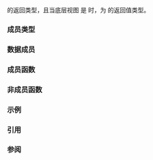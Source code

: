 {{cpp/ranges/chunk_by_view/title|''iterator''}}
{{cpp/ranges/chunk_by_view/navbar}}

{{ddcl|since=c++23|notes={{mark expos}}|
class /*iterator*/
}}

{{rlpt|begin|chunk_by_view::begin}} 的返回类型，且当底层视图 {{tt|V}} 是 {{lconcept|common_range}} 时，为 {{rlpt|end|chunk_by_view::end}} 的返回值类型。

===成员类型===
{{dsc begin}}
{{dsc hitem|成员类型|定义}}
{{dsc|{{tt|value_type}}|{{c/core|ranges::subrange&lt;ranges::iterator_t&lt;V&gt;&gt;}}}}
{{dsc|{{tt|difference_type}}|{{c/core|ranges::range_difference_t&lt;V&gt;}}}}
{{dsc|{{tt|iterator_category}}|{{c/core|std::input_iterator_tag}}}}
{{dsc|{{tt|iterator_concept}}|
* {{c/core|std::bidirectional_iterator_tag}}，如果 {{tt|V}} 实现 {{lconcept|bidirectional_range}}，否则是
* {{c/core|std::forward_iterator_tag}}。
}}
{{dsc end}}

===数据成员===
{{dsc begin}}
{{dsc hitem|成员名称|定义}}
{{dsc expos mem obj|parent_|private=yes|指向其父 {{tt|chunk_by_view}}。}}
{{dsc expos mem obj|current_|private=yes|{{c|ranges::iterator_t&lt;V&gt;}}，指向当前区块起始的迭代器。}}
{{dsc expos mem obj|next_|private=yes|{{c|ranges::iterator_t&lt;V&gt;}}，指向（可能存在的）下一个区块起始的迭代器}}
{{dsc end}}

===成员函数===
{{dsc begin}}
{{dsc mem ctor|cpp/ranges/chunk_by_view/iterator/iterator|构造迭代器}}
{{dsc mem fun|cpp/ranges/chunk_by_view/iterator/operator*|访问元素}}
{{dsc inc|cpp/ranges/adaptor/iterator/dsc operator arith|chunk_by_view}}
{{dsc end}}

===非成员函数===
{{dsc begin}}
{{dsc fun|cpp/ranges/chunk_by_view/iterator/operator_cmp|title=operator==|比较底层迭代器|notes={{mark c++23}}}}
{{dsc end}}

===示例===
{{example}}

===引用===
{{ref std c++23}}
{{ref std|title=Class {{tt|chunk_by_view​::​iterator}}|id=range.chunk.by.iter|section=26.7.30.3}}
{{ref std end}}

===参阅===
{{dsc begin}}
{{dsc end}}

{{langlinks|de|en|es|ja|ru}}